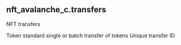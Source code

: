 ## nft_avalanche_c.transfers 
NFT transfers


<ParamField path="token_standard">
Token standard
</ParamField>
<ParamField path="transfer_type">
single or batch transfer of tokens
</ParamField>
<ParamField path="unique_transfer_id">
Unique transfer ID
</ParamField>
